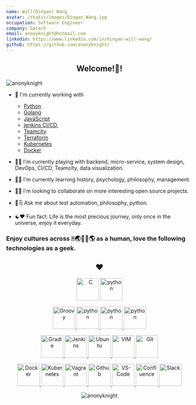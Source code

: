 ```yaml
---
name: Will(Dingan) Wang
avatar: /static/images/Dingan_Wang.jpg
occupation: Software Engineer
company: Gatech
email: anonyknight@hotmail.com
linkedin: https://www.linkedin.com/in/dingan-will-wang/
github: https://github.com/anonyknight/
---
```


<h2 align="center">Welcome!👋! </h2>

<p align="left"> <img src='https://komarev.com/ghpvc/?username=anonyknight' alt='anonyknight'/> </p>

- 🔭 I'm currently working with

  - [Python](https://www.python.org/)
  - [Golang](https://golang.org/)
  - [JavaScript](https://developer.mozilla.org/en-US/docs/Web/JavaScript)
  - [jenkins CI/CD](https://www.jenkins.io/doc/book/pipeline/),
  - [Teamcity](https://www.jetbrains.com/help/teamcity/teamcity-documentation.html)
  - [Terraform](https://www.terraform.io/)
  - [Kubernetes](https://kubernetes.io/)
  - [Docker](https://www.docker.com/)

- 🎵️🎶️ I'm currently playing with backend, micro-service, system design, DevOps, CI/CD, Teamcity, data visualization.

- 🌱🌳️ I'm currently learning history, psychology, philosophy, management.

- 🍻️🥂️ I'm looking to collaborate on more interesting open source projects.

- 💬🗒️ Ask me about test automation, philosophy, python.

- ☯️❤️ Fun fact: Life is the most precious journey, only once in the universe, enjoy it everyday.

<h3>Enjoy cultures across 🀄️🌏️🍁️🗽️🌎️ as a human, love the following technologies as a geek. </h3>

<h2 align="center">❤️</h2>
<p align="center">
<a href='https://www.cprogramming.com'><img src='https://raw.githubusercontent.com/devicons/devicon/master/icons/c/c-plain.svg'
alt='C' width="60" height="60"/></a>
<a href='https://www.python.org/doc'>
    <img src='https://raw.githubusercontent.com/devicons/devicon/master/icons/python/python-original.svg' alt='python' width="60" height="60"/>
    </a>
</p>

<p align="center">
<a href='https://groovy-lang.org/documentation.html'>
    <img src='https://raw.githubusercontent.com/devicons/devicon/master/icons/groovy/groovy-original.svg' alt='Groovy' width="60" height="60"/>
    </a>
<a href='https://go.dev'>
    <img src='https://raw.githubusercontent.com/devicons/devicon/master/icons/go/go-original.svg' alt='python' width="60" height="60"/>
    </a>
<a href='https://dev.java'>
    <img src='https://raw.githubusercontent.com/devicons/devicon/master/icons/java/java-original.svg' alt='python' width="60" height="60"/>
    </a>
<a href='https://developer.mozilla.org/en-US/docs/Web/JavaScript'>
    <img src='https://raw.githubusercontent.com/devicons/devicon/master/icons/javascript/javascript-original.svg' alt='python' width="60" height="60"/>
    </a>
</p>

<p align="center">
<a href='https://docs.gradle.org/current/userguide/userguide.html'>
    <img src='https://raw.githubusercontent.com/devicons/devicon/master/icons/gradle/gradle-plain.svg' alt='Gradle' width="60" height="60"/>
    </a>
<a href='https://www.jenkins.io/doc'>
    <img src='https://raw.githubusercontent.com/devicons/devicon/master/icons/jenkins/jenkins-original.svg' alt='Jenkins' width="60" height="60"/>
    </a>
<a href='https://ubuntu.com'>
    <img src='https://raw.githubusercontent.com/devicons/devicon/master/icons/ubuntu/ubuntu-plain-wordmark.svg'
    alt='Ubuntu' width="60" height="60"/>
    </a>
<a href='https://www.vim.org'>
    <img src='https://raw.githubusercontent.com/devicons/devicon/master/icons/vim/vim-plain.svg'
    alt='VIM' width="60" height="60"/>
    </a>
<a href='https://git-scm.com/doc'>
    <img src='https://raw.githubusercontent.com/devicons/devicon/master/icons/git/git-original.svg' alt='Git' width="60" height="60"/>
    </a>  
</p>

<p align="center">
<a href='https://docs.docker.com'>
    <img src='https://raw.githubusercontent.com/devicons/devicon/master/icons/docker/docker-original.svg' alt='Docker' width="60" height="60"/>
    </a>
<a href='https://kubernetes.io/docs/home'>
    <img src='https://kubernetes.io/images/favicon.png' alt='Kubernetes' width="60" height="60"/>
    </a>
<a href='https://www.vagrantup.com/docs'>
    <img src='https://raw.githubusercontent.com/devicons/devicon/master/icons/vagrant/vagrant-original.svg' alt='Vagrant' width="60" height="60"/>
    </a>
<a href='https://docs.github.com/en'>
    <img src='https://raw.githubusercontent.com/devicons/devicon/master/icons/github/github-original.svg' alt='Github' width="60" height="60"/>
    </a>
<a href='https://code.visualstudio.com/docs'>
    <img src='https://upload.wikimedia.org/wikipedia/commons/thumb/9/9a/Visual_Studio_Code_1.35_icon.svg/1200px-Visual_Studio_Code_1.35_icon.svg.png' alt='VS-Code' width="60" height="60"/>
    </a>
<a href='https://pandas.pydata.org'>
    <img src='https://raw.githubusercontent.com/devicons/devicon/master/icons/pandas/pandas-original.svg' alt='Confluence' width="60" height="60"/>
    </a>
<a href='https://cloud.google.com'>
    <img src='https://raw.githubusercontent.com/devicons/devicon/master/icons/googlecloud/googlecloud-original.svg' alt='Slack' width="60" height="60"/>
    </a>  
</p>
<p align="center">
<img src='https://github-readme-stats.vercel.app/api?username=anonyknight&show_icons=true' alt='anonyknight' />
</p>
